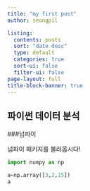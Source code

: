 ```yaml
---
title: "my first post"
author: seongpil

listing:
  contents: posts
  sort: "date desc"
  type: default
  categories: true
  sort-ui: false
  filter-ui: false
page-layout: full
title-block-banner: true
---
```


## 파이썬 데이터 분석

###넘파이

넘파이 패키지를 불러옵시다!

```python
import numpy as np

a=np.array([3,2,15])
a
```


